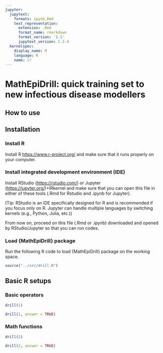 ```yaml
---
jupyter:
  jupytext:
    formats: ipynb,Rmd
    text_representation:
      extension: .Rmd
      format_name: rmarkdown
      format_version: '1.1'
      jupytext_version: 1.2.4
  kernelspec:
    display_name: R
    language: R
    name: ir
---
```


# MathEpiDrill: quick training set to new infectious disease modellers


## How to use


## Installation
### Install R
Install R [https://www.r-project.org/](https://www.r-project.org/) and make sure that it runs properly on your computer.

### Install integrated development environment (IDE)

Install RStudio ([https://rstudio.com/](https://rstudio.com/)) or Jupyter ([https://jupyter.org/](https://jupyter.org/))+IRkernel and make sure that you can open this file in either of these tools (.Rmd for Rstudio and .ipynb for Jupyter).

(Tip: RStudio is an IDE specifically designed for R and is recommended if you focus only on R. Jupyter can handle multiple languages by switching kernels (e.g., Python, Julia, etc.))

From now on, proceed on this file (.Rmd or .ipynb) downloaded and opened by RStudio/Jupyter so that you can run codes.

### Load {MathEpiDrill} package
Run the following R code to load {MathEpiDrill} package on the working space.

```r
source("../src/drill.R")
```

## Basic R setups
### Basic operators

```r
drill(1)
```

```r
drill(1, answer = TRUE)
```

### Math functions

```r
drill(2)
```

```r
drill(2, answer = TRUE)
```
